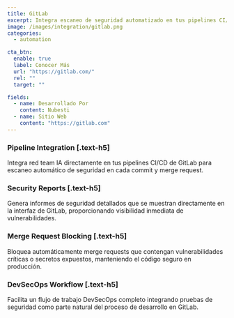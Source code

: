 ```yaml
---
title: GitLab
excerpt: Integra escaneo de seguridad automatizado en tus pipelines CI/CD de GitLab
image: /images/integration/gitlab.png
categories:
  - automation

cta_btn:
  enable: true
  label: Conocer Más
  url: "https://gitlab.com/"
  rel: ""
  target: ""

fields:
  - name: Desarrollado Por
    content: Nubesti
  - name: Sitio Web
    content: "https://gitlab.com"
---
```


<Gallery>
  <GalleryItem
    image_src="/integration/images/1.jpg"
    image_alt="texto alt de ejemplo"
    video_src="LXb3EKWsInQ"
    image_source="content-collection"
  />
  <GalleryItem
    width="1/2"
    image_src="/integration/images/2.jpg"
    image_alt="texto alt de ejemplo"
    image_source="content-collection"
  />
  <GalleryItem
    width="1/2"
    image_src="/integration/images/3.jpg"
    image_alt="texto alt de ejemplo"
    image_source="content-collection"
  />
</Gallery>

### Pipeline Integration [.text-h5]

Integra red team IA directamente en tus pipelines CI/CD de GitLab para escaneo automático de seguridad en cada commit y merge request.

### Security Reports [.text-h5]

Genera informes de seguridad detallados que se muestran directamente en la interfaz de GitLab, proporcionando visibilidad inmediata de vulnerabilidades.

### Merge Request Blocking [.text-h5]

Bloquea automáticamente merge requests que contengan vulnerabilidades críticas o secretos expuestos, manteniendo el código seguro en producción.

### DevSecOps Workflow [.text-h5]

Facilita un flujo de trabajo DevSecOps completo integrando pruebas de seguridad como parte natural del proceso de desarrollo en GitLab.
